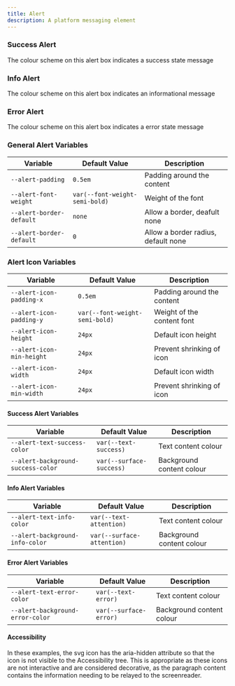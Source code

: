 ```yaml
---
title: Alert
description: A platform messaging element
---
```



### Success Alert

The colour scheme on this alert box indicates a success state message

<ShowComponent>
  <SuccessAlert />
</ShowComponent>

### Info Alert

The colour scheme on this alert box indicates an informational message

<ShowComponent>
  <InfoAlert />
</ShowComponent>

### Error Alert

The colour scheme on this alert box indicates a error state message

<ShowComponent>
  <ErrorAlert />
</ShowComponent>

### General Alert Variables

| Variable                 | Default Value                  | Description                         |
| ------------------------ | ------------------------------ | ----------------------------------- |
| `--alert-padding`        | `0.5em`                        | Padding around the content          |
| `--alert-font-weight`    | `var(--font-weight-semi-bold)` | Weight of the font                  |
| `--alert-border-default` | `none`                         | Allow a border, deafult none        |
| `--alert-border-default` | `0`                            | Allow a border radius, default none |

### Alert Icon Variables

| Variable                  | Default Value                  | Description                  |
| ------------------------- | ------------------------------ | ---------------------------- |
| `--alert-icon-padding-x`  | `0.5em`                        | Padding around the content   |
| `--alert-icon-padding-y`  | `var(--font-weight-semi-bold)` | Weight of the content font   |
| `--alert-icon-height`     | `24px`                         | Default icon height|
| `--alert-icon-min-height` | `24px`                         | Prevent shrinking of icon    |
| `--alert-icon-width`      | `24px`                         | Default icon width |
| `--alert-icon-min-width`  | `24px`                         | Prevent shrinking of icon    |

#### Success Alert Variables

| Variable                           | Default Value            | Description               |
| ---------------------------------- | ------------------------ | ------------------------- |
| `--alert-text-success-color`       | `var(--text-success)`    | Text content colour       |
| `--alert-background-success-color` | `var(--surface-success)` | Background content colour |

#### Info Alert Variables

| Variable                        | Default Value              | Description               |
| ------------------------------- | -------------------------- | ------------------------- |
| `--alert-text-info-color`       | `var(--text-attention)`    | Text content colour       |
| `--alert-background-info-color` | `var(--surface-attention)` | Background content colour |

#### Error Alert Variables

| Variable                         | Default Value          | Description               |
| -------------------------------- | ---------------------- | ------------------------- |
| `--alert-text-error-color`       | `var(--text-error)`    | Text content colour       |
| `--alert-background-error-color` | `var(--surface-error)` | Background content colour |

#### Accessibility

In these examples, the svg icon has the aria-hidden attribute so that the icon is not visible to the Accessibility tree. This is appropriate as these icons are not interactive and are considered decorative, as the paragraph content contains the information needing to be relayed to the screenreader.